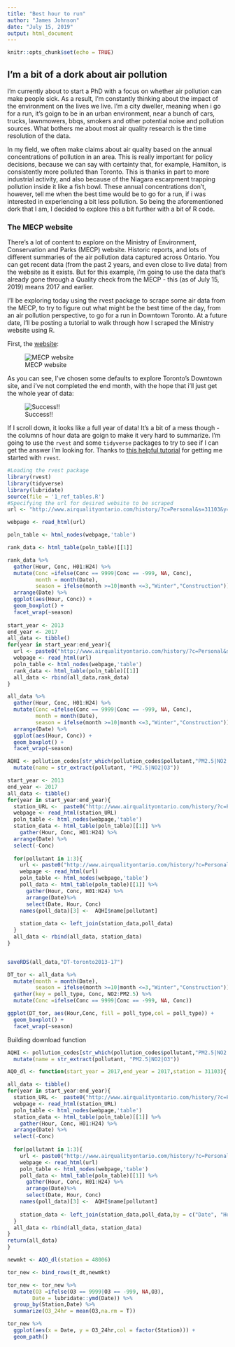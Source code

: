 ```yaml
---
title: "Best hour to run"
author: "James Johnson"
date: "July 15, 2019"
output: html_document
---
```


```r
knitr::opts_chunk$set(echo = TRUE)
```

## I'm a bit of a dork about air pollution

I'm currently about to start a PhD with a focus on whether air pollution can make people sick. As a result, I'm constantly thinking about the impact of the environment on the lives we live.
 I'm a city dweller, meaning when i go for a run, it's goign to be in an urban environment, near a bunch of cars, trucks, lawnmowers, bbqs, smokers and other potential noise and pollution sources. What bothers me about most air quality research is the time resolution of the data. 
 
 In my field, we often make claims about air quality based on the annual concentrations of pollution in an area. This is really important for policy decisions, because we can say with certainty that, for example, Hamilton, is consistently more polluted than Toronto. This is thanks in part to more industrial activity, and also because of the Niagara escarpment trapping pollution inside it like a fish bowl. These annual concentrations don't, however, tell me when the best time would be to go for a run, if i was interested in experiencing a bit less pollution. So being the aforementioned dork that I am, I decided to explore this a bit further with a bit of R code.
 
### The MECP website

There's a lot of content to explore on the Ministry of Environment, Conservation and Parks (MECP) website. Historic reports, and lots of different summaries of the air pollution data captured across Ontario. You can get recent data (from the past 2 years, and even close to live data) from the website as it exists. But for this example, i'm going to use the data that's already gone through a Quality check from the MECP - this (as of July 15, 2019) means 2017 and earlier.

I'll be exploring today using the rvest package to scrape some air data from the MECP, to try to figure out what might be the best time of the day, from an air pollution perspective, to go for a run in Downtown Toronto. At a future date, I'll be posting a tutorial to walk through how I scraped the Ministry website using R.

First, the [website](http://www.airqualityontario.com/history/):

![MECP website](assets/Pollutant_history.PNG)

As you can see, I've chosen some defaults to explore Toronto's Downtown site, and i've not completed the end month, with the hope that i'll just get the whole year of data:

![Success!!](assets/data_capture.PNG)

If I scroll down, it looks like a full year of data! It's a bit of a mess though - the columns of hour data are goign to make it very hard to summarize. I'm going to use the `rvest` and some `tidyverse` packages to try to see if I can get the answer I'm looking for. Thanks to [this helpful tutorial](https://www.analyticsvidhya.com/blog/2017/03/beginners-guide-on-web-scraping-in-r-using-rvest-with-hands-on-knowledge/) for getting me started with `rvest`.  

```r

#Loading the rvest package
library(rvest)
library(tidyverse)
library(lubridate)
source(file = '1_ref_tables.R')
#Specifying the url for desired website to be scraped
url <- "http://www.airqualityontario.com/history/?c=Personal&s=31103&y=2017&p=36&m=1&e=&t=html&submitter=Search&i=1"

webpage <- read_html(url)

poln_table <- html_nodes(webpage,'table')

rank_data <- html_table(poln_table)[[1]]

rank_data %>% 
  gather(Hour, Conc, H01:H24) %>%
  mutate(Conc =ifelse(Conc == 9999|Conc == -999, NA, Conc),
         month = month(Date),
         season = ifelse(month >=10|month <=3,"Winter","Construction")) %>% 
  arrange(Date) %>%
  ggplot(aes(Hour, Conc)) +
  geom_boxplot() +
  facet_wrap(~season)
  
start_year <- 2013
end_year <- 2017
all_data <- tibble()
for(year in start_year:end_year){
  url <- paste0("http://www.airqualityontario.com/history/?c=Personal&s=31103&y=",year,"&p=36&m=1&e=&t=html&submitter=Search&i=1")
  webpage <- read_html(url)
  poln_table <- html_nodes(webpage,'table')
  rank_data <- html_table(poln_table)[[1]]
  all_data <- rbind(all_data,rank_data)
}

all_data %>% 
  gather(Hour, Conc, H01:H24) %>%
  mutate(Conc =ifelse(Conc == 9999|Conc == -999, NA, Conc),
         month = month(Date),
         season = ifelse(month >=10|month <=3,"Winter","Construction")) %>% 
  arrange(Date) %>%
  ggplot(aes(Hour, Conc)) +
  geom_boxplot() +
  facet_wrap(~season)

AQHI <- pollution_codes[str_which(pollution_codes$pollutant,"PM2.5|NO2|O3"),] %>% 
  mutate(name = str_extract(pollutant, "PM2.5|NO2|O3"))

start_year <- 2013
end_year <- 2017
all_data <- tibble()
for(year in start_year:end_year){
  station_URL <-  paste0("http://www.airqualityontario.com/history/?c=Personal&s=31103&y=",year,"&",AQHI$poll_code[1],"&m=1&e=&t=html&submitter=Search&i=1")
  webpage <- read_html(station_URL)
  poln_table <- html_nodes(webpage,'table')
  station_data <- html_table(poln_table)[[1]] %>% 
    gather(Hour, Conc, H01:H24) %>%
  arrange(Date) %>% 
  select(-Conc)
  
  for(pollutant in 1:3){
    url <- paste0("http://www.airqualityontario.com/history/?c=Personal&s=31103&y=",year,"&",AQHI$poll_code[pollutant],"&m=1&e=&t=html&submitter=Search&i=1")
    webpage <- read_html(url)
    poln_table <- html_nodes(webpage,'table')
    poll_data <- html_table(poln_table)[[1]] %>% 
      gather(Hour, Conc, H01:H24) %>%
      arrange(Date)%>% 
      select(Date, Hour, Conc)
    names(poll_data)[3] <-  AQHI$name[pollutant]
  
    station_data <- left_join(station_data,poll_data)
  }
  all_data <- rbind(all_data, station_data)
}


saveRDS(all_data,"DT-toronto2013-17")

DT_tor <- all_data %>% 
  mutate(month = month(Date),
         season = ifelse(month >=10|month <=3,"Winter","Construction")) %>%
  gather(key = poll_type, Conc, NO2:PM2.5) %>% 
  mutate(Conc =ifelse(Conc == 9999|Conc == -999, NA, Conc))

ggplot(DT_tor, aes(Hour,Conc, fill = poll_type,col = poll_type)) +
  geom_boxplot() +
  facet_wrap(~season)


```

Building download function
```r
AQHI <- pollution_codes[str_which(pollution_codes$pollutant,"PM2.5|NO2|O3"),] %>% 
  mutate(name = str_extract(pollutant, "PM2.5|NO2|O3"))

AQO_dl <- function(start_year = 2017,end_year = 2017,station = 31103){

all_data <- tibble()
for(year in start_year:end_year){
  station_URL <-  paste0("http://www.airqualityontario.com/history/?c=Personal&s=",station,"&y=",year,"&",AQHI$poll_code[1],"&m=1&e=&t=html&submitter=Search&i=1")
  webpage <- read_html(station_URL)
  poln_table <- html_nodes(webpage,'table')
  station_data <- html_table(poln_table)[[1]] %>% 
    gather(Hour, Conc, H01:H24) %>%
  arrange(Date) %>% 
  select(-Conc)
  
  for(pollutant in 1:3){
    url <- paste0("http://www.airqualityontario.com/history/?c=Personal&s=",station,"&y=",year,"&",AQHI$poll_code[pollutant],"&m=1&e=&t=html&submitter=Search&i=1")
    webpage <- read_html(url)
    poln_table <- html_nodes(webpage,'table')
    poll_data <- html_table(poln_table)[[1]] %>% 
      gather(Hour, Conc, H01:H24) %>%
      arrange(Date)%>% 
      select(Date, Hour, Conc)
    names(poll_data)[3] <-  AQHI$name[pollutant]
  
    station_data <- left_join(station_data,poll_data,by = c("Date", "Hour"))
  }
  all_data <- rbind(all_data, station_data)
}
return(all_data)
}

newmkt <- AQO_dl(station = 48006)

tor_new <- bind_rows(t_dt,newmkt)

tor_new <- tor_new %>%
  mutate(O3 =ifelse(O3 == 9999|O3 == -999, NA,O3),
        Date = lubridate::ymd(Date)) %>%
  group_by(Station,Date) %>% 
  summarize(O3_24hr = mean(O3,na.rm = T))

tor_new %>% 
  ggplot(aes(x = Date, y = O3_24hr,col = factor(Station))) +
  geom_path()
  

```




